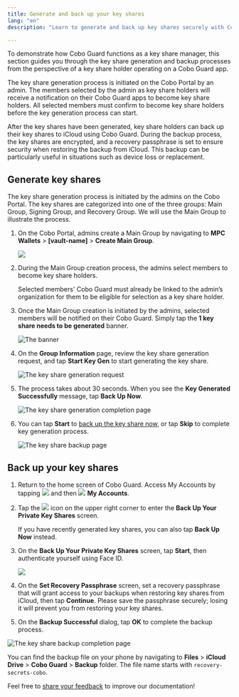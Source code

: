```yaml
---
title: Generate and back up your key shares
lang: "en"
description: "Learn to generate and back up key shares securely with Cobo Guard, ensuring your digital assets are protected during device changes."

---
```


To demonstrate how Cobo Guard functions as a key share manager, this section guides you through the key share generation and backup processes from the perspective of a key share holder operating on a Cobo Guard app.

The key share generation process is initiated on the Cobo Portal by an admin. The members selected by the admin as key share holders will receive a notification on their Cobo Guard apps to become key share holders. All selected members must confirm to become key share holders before the key generation process can start. 

After the key shares have been generated, key share holders can back up their key shares to iCloud using Cobo Guard. During the backup process, the key shares are encrypted, and a recovery passphrase is set to ensure security when restoring the backup from iCloud. This backup can be particularly useful in situations such as device loss or replacement.

## Generate key shares
The key share generation process is initiated by the admins on the Cobo Portal. The key shares are categorized into one of the three groups: Main Group, Signing Group, and Recovery Group. We will use the Main Group to illustrate the process.

1. On the Cobo Portal, admins create a Main Group by navigating to **MPC Wallets** > **[vault-name]** > **Create Main Group**.

    <img src="/en/images/cobo-guard/common/createmaingroup.png" className="screenshot_full_screen"></img>

2. During the Main Group creation process, the admins select members to become key share holders. 

    <Note>Selected members' Cobo Guard must already be linked to the admin’s organization for them to be eligible for selection as a key share holder.</Note>

3. Once the Main Group creation is initiated by the admins, selected members will be notified on their Cobo Guard. Simply tap the **1 key share needs to be generated** banner.

    <img src="/en/images/cobo-guard/request.png" className="screenshot_nav_bar" alt="The banner" />

4. On the **Group Information** page, review the key share generation request, and tap **Start Key Gen** to start generating the key share.

    <img src="/en/images/cobo-guard/review.png" className="screenshot_nav_bar" alt="The key share generation request" />

5. The process takes about 30 seconds. When you see the **Key Generated Successfully** message, tap **Back Up Now**.

    <img src="/en/images/cobo-guard/complete.png" className="screenshot_nav_bar" alt="The key share generation completion page" />

6. You can tap **Start** to [back up the key share now](#back-up-your-key-shares), or tap **Skip** to complete key generation process.

    <img src="/en/images/cobo-guard/skip.png" className="screenshot_nav_bar" alt="The key share backup page" />

## Back up your key shares
1. Return to the home screen of Cobo Guard. Access My Accounts by tapping <img src="/en/images/cobo-guard/common/icon_menu.svg" className="icon"></img> and then <img src="/en/images/cobo-guard/common/icon_account.svg" className="icon"></img> **My Accounts**.

2. Tap the <img src="/en/images/cobo-guard/common/icon_cloud.svg" className="icon"></img> icon on the upper right corner to enter the **Back Up Your Private Key Shares** screen.

    <Note>If you have recently generated key shares, you can also tap **Back Up Now** instead.</Note>

3. On the **Back Up Your Private Key Shares** screen, tap **Start**, then authenticate yourself using Face ID.

    <img src="/en/images/cobo-guard/common/backup.png" className="screenshot_nav_bar"></img>

4. On the **Set Recovery Passphrase** screen, set a recovery passphrase that will grant access to your backups when restoring key shares from iCloud, then tap **Continue**.
<Warning>Please save the passphrase securely; losing it will prevent you from restoring your key shares.</Warning>

5. On the **Backup Successful** dialog, tap **OK** to complete the backup process.

<img src="/en/images/cobo-guard/backup.png" className="screenshot_nav_bar" alt="The key share backup completion page" />

You can find the backup file on your phone by navigating to **Files** > **iCloud Drive** > **Cobo Guard** > **Backup** folder. The file name starts with `recovery-secrets-cobo`.

<Tip>Feel free to [share your feedback](https://forms.zohopublic.com/cobo/form/DocumentFeedbackForm/formperma/QvLOhxJv1_JMsJ-1dleZ8Itb_7rzN-LtgvsDdxosoVI?referrername=manuals) to improve our documentation!</Tip>